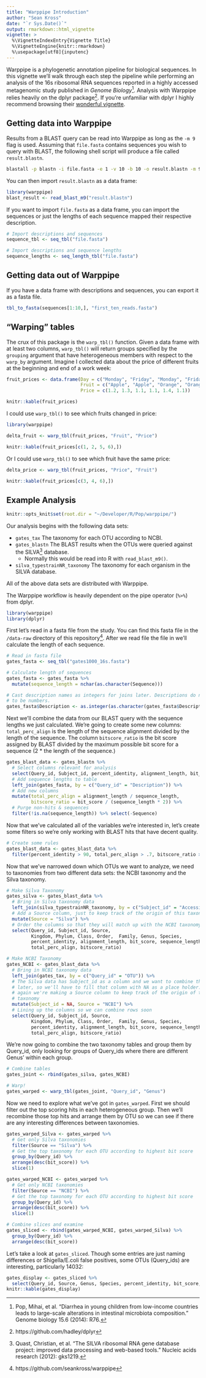 ```yaml
---
title: "Warppipe Introduction"
author: "Sean Kross"
date: "`r Sys.Date()`"
output: rmarkdown::html_vignette
vignette: >
  %\VignetteIndexEntry{Vignette Title}
  %\VignetteEngine{knitr::rmarkdown}
  %\usepackage[utf8]{inputenc}
---
```


Warppipe is a phylogenetic annotation pipeline for biological sequences. In this
vignette we'll walk through each step the pipeline while performing an analysis
of the 16s ribosomal RNA sequences reported in a highly accessed metagenomic 
study published in *Genome Biology*^[Pop, Mihai, et al. "Diarrhea in young 
children from low-income countries leads to large-scale alterations in intestinal 
microbiota composition." Genome biology 15.6 (2014): R76.]. Analysis with 
Warppipe relies heavily on the dplyr package^[https://github.com/hadley/dplyr]. 
If you're unfamiliar with dplyr I highly recommend browsing their [wonderful
vignette](http://cran.r-project.org/web/packages/dplyr/vignettes/introduction.html). 

## Getting data into Warppipe

Results from a BLAST query can be read into Warppipe as long as the `-m 9` flag
is used. Assuming that `file.fasta` contains sequences you wish to query with 
BLAST, the following shell script will produce a file called `result.blastn`.

```sh
blastall -p blastn -i file.fasta -e 1 -v 10 -b 10 -o result.blastn -m 9
```

You can then import `result.blastn` as a data frame:

```r
library(warppipe)
blast_result <- read_blast_m9("result.blastn")
```

If you want to import `file.fasta` as a data frame, you can import the sequences
or just the lengths of each sequence mapped their respective description.

```r
# Import descriptions and sequences
sequence_tbl <- seq_tbl("file.fasta")

# Import descriptions and sequence lengths
sequence_lengths <- seq_length_tbl("file.fasta")
```

## Getting data out of Warppipe

If you have a data frame with descriptions and sequences, you can export it as
a fasta file.

```r
tbl_to_fasta(sequences[1:10,], "first_ten_reads.fasta")
```

## "Warping" tables

The crux of this package is the `warp_tbl()` function. Given a data frame with
at least two columns, `warp_tbl()` will return groups specified by the `grouping`
argument that have heterogeneous members with respect to the `warp_by` argument.
Imagine I collected data about the price of different fruits at the beginning
and end of a work week:

```r
fruit_prices <- data.frame(Day = c("Monday", "Friday", "Monday", "Friday", "Monday", "Friday"),
                           Fruit = c("Apple", "Apple", "Orange", "Orange", "Pear", "Pear"),
                           Price = c(1.2, 1.3, 1.1, 1.1, 1.4, 1.1))
```

```r
knitr::kable(fruit_prices)
```

I could use `warp_tbl()` to see which fruits changed in price:

```r
library(warppipe)
```

```r
delta_fruit <- warp_tbl(fruit_prices, "Fruit", "Price")
```

```r
knitr::kable(fruit_prices[c(1, 2, 5, 6),])
```

Or I could use `warp_tbl()` to see which fruit have the same price:

```r
delta_price <- warp_tbl(fruit_prices, "Price", "Fruit")
```

```r
knitr::kable(fruit_prices[c(3, 4, 6),])
```

## Example Analysis

```r
knitr::opts_knit$set(root.dir = "~/Developer/R/Pop/warppipe/")
```

Our analysis begins with the following data sets:

- `gates_tax` The taxonomy for each OTU according to NCBI.
- `gates_blastn` The BLAST results when the OTUs were queried against the 
SILVA^[Quast, Christian, et al. "The SILVA ribosomal RNA gene database project: 
improved data processing and web-based tools." Nucleic acids research (2012): 
gks1219.] database.
    - Normally this would be read into R with `read_blast_m9()`.
- `silva_typestrainNR_taxonomy` The taxonomy for each organism in the SILVA 
database.

All of the above data sets are distributed with Warppipe.

The Warppipe workflow is heavily dependent on the pipe operator (`%>%`) from
dplyr.

```r
library(warppipe)
library(dplyr)
```

First let's read in a fasta file from the study. You can find this fasta file in
the `/data-raw` directory of this repository^[https://github.com/seankross/warppipe]. 
After we read file the file in we'll calculate the length of each
sequence.

```r
# Read in fasta file
gates_fasta <- seq_tbl("gates1000_16s.fasta")

# Calculate length of sequences
gates_fasta <- gates_fasta %>% 
  mutate(sequence_length = nchar(as.character(Sequence)))

# Cast description names as integers for joins later. Descriptions do not have
# to be numbers.
gates_fasta$Description <- as.integer(as.character(gates_fasta$Description))
```

Next we'll combine the data from our BLAST query with the sequence lengths we
just calculated. We're going to create some new columns: `total_perc_align` is
the length of the sequence alignment divided by the length of the sequence.
The column `bitscore_ratio` is the bit score assigned by BLAST divided by the
maximum possible bit score for a sequence (2 * the length of the sequence.)

```r
gates_blast_data <- gates_blastn %>%
  # Select columns relevant for analysis
  select(Query_id, Subject_id, percent_identity, alignment_length, bit_score) %>%
  # Add sequence lengths to table
  left_join(gates_fasta, by = c("Query_id" = "Description")) %>%
  # Add new columns
  mutate(total_perc_align = alignment_length / sequence_length,
         bitscore_ratio = bit_score / (sequence_length * 2)) %>%
  # Purge non-hits & sequences
  filter(!is.na(sequence_length)) %>% select(-Sequence)
```

Now that we've calculated all of the variables we're interested in, let's create
some filters so we're only working with BLAST hits that have decent quality.

```r
# Create some rules
gates_blast_data <- gates_blast_data %>%
  filter(percent_identity > 90, total_perc_align > .7, bitscore_ratio > .7)
```

Now that we've narrowed down which OTUs we want to analyze, we need to 
taxonomies from two different data sets: the NCBI taxonomy and the Silva 
taxonomy.

```r
# Make Silva Taxonomy
gates_silva <- gates_blast_data %>%
  # Bring in Silva taxonomy data
  left_join(silva_typestrainNR_taxonomy, by = c("Subject_id" = "Accession_Number")) %>%
  # Add a Source column, just to keep track of the origin of this taxonomy.
  mutate(Source = "Silva") %>%
  # Order the columns so that they will match up with the NCBI taxonomy
  select(Query_id, Subject_id, Source, 
         Kingdom, Phylum, Class, Order,  Family, Genus, Species,
         percent_identity, alignment_length, bit_score, sequence_length, 
         total_perc_align, bitscore_ratio)

# Make NCBI Taxonomy
gates_NCBI <- gates_blast_data %>%
  # Bring in NCBI taxonomy data
  left_join(gates_tax, by = c("Query_id" = "OTU")) %>%
  # The Silva data has Subject_id as a column and we want to combine the rows
  # later, so we'll have to fill that column with NA as a place holder. Once
  # again we're making a Source column to keep track of the origin of this
  # taxonomy
  mutate(Subject_id = NA, Source = "NCBI") %>%
  # Lining up the columns so we can combine rows soon
  select(Query_id, Subject_id, Source, 
         Kingdom, Phylum, Class, Order,  Family, Genus, Species,
         percent_identity, alignment_length, bit_score, sequence_length, 
         total_perc_align, bitscore_ratio)
```

We're now going to combine the two taxonomy tables and group them by Query_id,
only looking for groups of Query_ids where there are different Genus' within
each group.

```r
# Combine tables
gates_joint <- rbind(gates_silva, gates_NCBI)

# Warp!
gates_warped <- warp_tbl(gates_joint, "Query_id", "Genus")
```

Now we need to explore what we've got in `gates_warped`. First we should filter
out the top scoring hits in each heterogeneous group. Then we'll recombine those
top hits and arrange them by OTU so we can see if there are any interesting
differences between taxonomies.

```r
gates_warped_Silva <- gates_warped %>%
  # Get only Silva taxonomies
  filter(Source == "Silva") %>%
  # Get the top taxonomy for each OTU according to highest bit score
  group_by(Query_id) %>%
  arrange(desc(bit_score)) %>%
  slice(1)

gates_warped_NCBI <- gates_warped %>%
  # Get only NCBI taxonomies
  filter(Source == "NCBI") %>%
  # Get the top taxonomy for each OTU according to highest bit score
  group_by(Query_id) %>%
  arrange(desc(bit_score)) %>%
  slice(1)

# Combine slices and examine
gates_sliced <- rbind(gates_warped_NCBI, gates_warped_Silva) %>%
  group_by(Query_id) %>%
  arrange(desc(bit_score))
```

Let's take a look at `gates_sliced`. Though some entries are just naming 
differences or Shigella/E.coli false positives, some OTUs (Query_ids) are
interesting, particularly 14032:

```r
gates_display <- gates_sliced %>%
  select(Query_id, Source, Genus, Species, percent_identity, bit_score, total_perc_align)
knitr::kable(gates_display)
```
